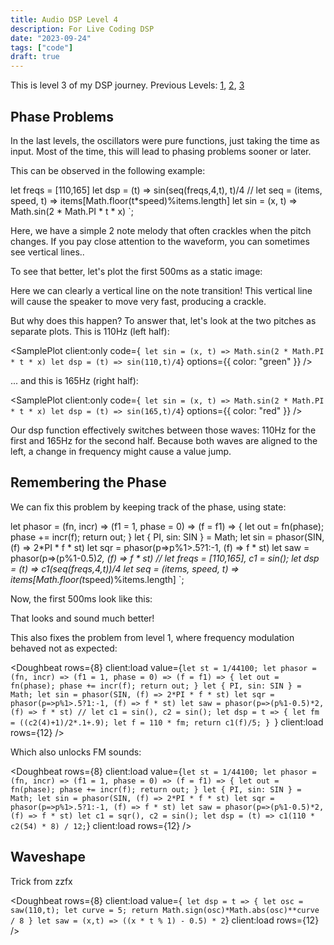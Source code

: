 ```yaml
---
title: Audio DSP Level 4
description: For Live Coding DSP
date: "2023-09-24"
tags: ["code"]
draft: true
---
```



This is level 3 of my DSP journey. Previous Levels: [1](https://loophole-letters.netlify.app/dsp-lvl1/), [2](https://loophole-letters.netlify.app/dsp-lvl2/), [3](https://loophole-letters.netlify.app/dsp-lvl3/)

## Phase Problems

In the last levels, the oscillators were pure functions, just taking the time as input.
Most of the time, this will lead to phasing problems sooner or later.

This can be observed in the following example:

let freqs = [110,165]
let dsp = (t) => sin(seq(freqs,4,t), t)/4
//
let seq = (items, speed, t) => items[Math.floor(t*speed)%items.length]
let sin = (x, t) => Math.sin(2 * Math.PI * t * x)
`;

<Doughbeat rows={8} client:load value={brokenphase} client:load rows={5} />

Here, we have a simple 2 note melody that often crackles when the pitch changes.
If you pay close attention to the waveform, you can sometimes see vertical lines..

To see that better, let's plot the first 500ms as a static image:

<SamplePlot client:only code={brokenphase} />

Here we can clearly a vertical line on the note transition!
This vertical line will cause the speaker to move very fast, producing a crackle.

But why does this happen? To answer that, let's look at the two pitches as separate plots.
This is 110Hz (left half):

<SamplePlot
  client:only
  code={`
let sin = (x, t) => Math.sin(2 * Math.PI * t * x)
let dsp = (t) => sin(110,t)/4`}
  options={{ color: "green" }}
/>

... and this is 165Hz (right half):

<SamplePlot
  client:only
  code={`
let sin = (x, t) => Math.sin(2 * Math.PI * t * x)
let dsp = (t) => sin(165,t)/4`}
  options={{ color: "red" }}
/>

Our dsp function effectively switches between those waves: 110Hz for the first and 165Hz for the second half.
Because both waves are aligned to the left, a change in frequency might cause a value jump.

## Remembering the Phase

We can fix this problem by keeping track of the phase, using state:

let phasor = (fn, incr) => (f1 = 1, phase = 0) => (f = f1) => {
    let out = fn(phase);
    phase += incr(f);
    return out;
}
let { PI, sin: SIN } = Math;
let sin = phasor(SIN, (f) => 2*PI * f * st)
let sqr = phasor(p=>p%1>.5?1:-1, (f) => f * st)
let saw = phasor(p=>(p%1-0.5)*2, (f) => f * st)
//
let freqs = [110,165], c1 = sin();
let dsp = (t) => c1(seq(freqs,4,t))/4
let seq = (items, speed, t) => items[Math.floor(t*speed)%items.length]
`;

<Doughbeat rows={8} client:load value={fixedphase} client:load rows={12} />

Now, the first 500ms look like this:

<SamplePlot client:only code={fixedphase} />

That looks and sound much better!

This also fixes the problem from level 1, where frequency modulation behaved not as expected:

<Doughbeat
  rows={8}
  client:load
  value={`let st = 1/44100;
let phasor = (fn, incr) => (f1 = 1, phase = 0) => (f = f1) => {
    let out = fn(phase);
    phase += incr(f);
    return out;
}
let { PI, sin: SIN } = Math;
let sin = phasor(SIN, (f) => 2*PI * f * st)
let sqr = phasor(p=>p%1>.5?1:-1, (f) => f * st)
let saw = phasor(p=>(p%1-0.5)*2, (f) => f * st)
//
let c1 = sin(), c2 = sin();
let dsp = t => {
  let fm = ((c2(4)+1)/2*.1+.9);
  let f = 110 * fm;
  return c1(f)/5;
}
`}
  client:load
  rows={12}
/>

Which also unlocks FM sounds:

<Doughbeat
  rows={8}
  client:load
  value={`
let st = 1/44100;
let phasor = (fn, incr) => (f1 = 1, phase = 0) => (f = f1) => {
    let out = fn(phase);
    phase += incr(f);
    return out;
}
let { PI, sin: SIN } = Math;
let sin = phasor(SIN, (f) => 2*PI * f * st)
let sqr = phasor(p=>p%1>.5?1:-1, (f) => f * st)
let saw = phasor(p=>(p%1-0.5)*2, (f) => f * st)
let c1 = sqr(), c2 = sin();
let dsp = (t) => c1(110 * c2(54) * 8) / 12;
`}
  client:load
  rows={12}
/>

## Waveshape

Trick from zzfx

<Doughbeat
  rows={8}
  client:load
  value={`
let dsp = t => {
  let osc = saw(110,t);
  let curve = 5;
  return Math.sign(osc)*Math.abs(osc)**curve / 8
}
let saw = (x,t) => ((x * t % 1) - 0.5) * 2`}
  client:load
  rows={12}
/>
